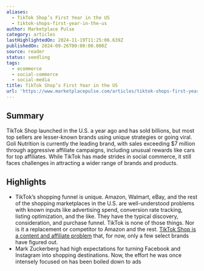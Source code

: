 ```yaml
---
aliases:
  - TikTok Shop’s First Year in the US
  - tiktok-shops-first-year-in-the-us
author: Marketplace Pulse
category: articles
lastHighlightedOn: 2024-11-19T11:25:06.639Z
publishedOn: 2024-09-26T00:00:00.000Z
source: reader
status: seedling
tags:
  - ecommerce
  - social-commerce
  - social-media
title: TikTok Shop’s First Year in the US
url: 'https://www.marketplacepulse.com/articles/tiktok-shops-first-year-in-the-us'
---
```

## Summary

TikTok Shop launched in the U.S. a year ago and has sold billions, but most top sellers are lesser-known brands using unique strategies or going viral. Goli Nutrition is currently the leading brand, with sales exceeding $7 million through aggressive affiliate campaigns, including unusual rewards like cars for top affiliates. While TikTok has made strides in social commerce, it still faces challenges in attracting a wider range of brands and products.

## Highlights

- TikTok’s shopping funnel is unique. Amazon, Walmart, eBay, and the rest of the shopping marketplaces in the U.S. are well-understood problems with known inputs like advertising spend, conversion rate tracking, listing optimization, and the like. They have the typical discovery, consideration, and purchase funnel. TikTok is none of those things. Nor is it a replacement or competitor to Amazon and the rest. [TikTok Shop is a content and affiliate problem](https://www.marketplacepulse.com/articles/tiktok-shop-is-a-content-first-shopping) that, for now, only a few select brands have figured out.
- Mark Zuckerberg had high expectations for turning Facebook and Instagram into shopping destinations. Now, the effort he was once intensely focused on has been boiled down to ads
